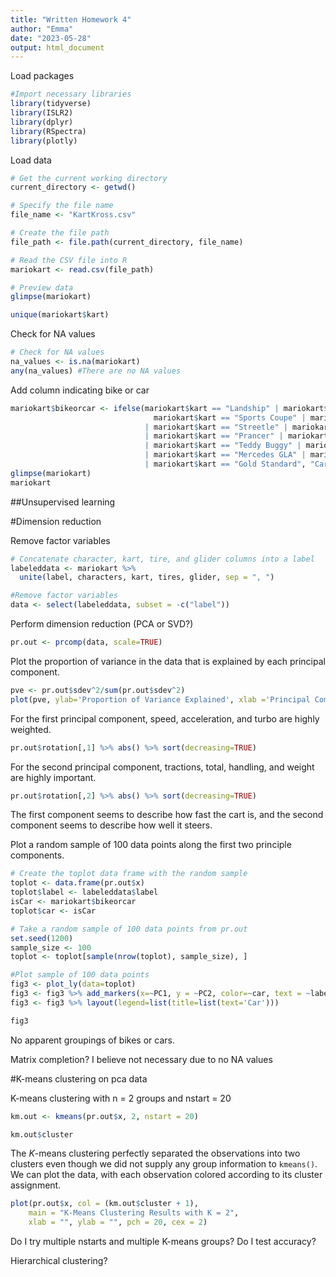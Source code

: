 ---
title: "Written Homework 4"
author: "Emma"
date: "2023-05-28"
output: html_document
---
Load packages
```{r}
#Import necessary libraries
library(tidyverse)
library(ISLR2)
library(dplyr)
library(RSpectra)
library(plotly)
```


Load data
```{r}
# Get the current working directory
current_directory <- getwd()

# Specify the file name
file_name <- "KartKross.csv"

# Create the file path
file_path <- file.path(current_directory, file_name)

# Read the CSV file into R
mariokart <- read.csv(file_path)

# Preview data
glimpse(mariokart)

unique(mariokart$kart)
```
Check for NA values
```{r}
# Check for NA values
na_values <- is.na(mariokart)
any(na_values) #There are no NA values
```
Add column indicating bike or car
```{r}
mariokart$bikeorcar <- ifelse(mariokart$kart == "Landship" | mariokart$kart == "Pipe Frame" | mariokart$kart == "Tanooki Kart" | mariokart$kart == "B Dasher" |
                                mariokart$kart == "Sports Coupe" | mariokart$kart == "Koopa Clown" | mariokart$kart == "Mach 8" | mariokart$kart == "Standard ATV"
                              | mariokart$kart == "Streetle" | mariokart$kart == "Mercedes 300 SL Roadster" | mariokart$kart == "Biddybuggy" | mariokart$kart == "Mercedes Silver Arrow"
                              | mariokart$kart == "Prancer" | mariokart$kart == "Steel Driver" | mariokart$kart == "Cat Cruiser" | mariokart$kart == "Wild Wiggler"
                              | mariokart$kart == "Teddy Buggy" | mariokart$kart == "Standard Kart" | mariokart$kart == "Sneeker" | mariokart$kart == "Badwagon"
                              | mariokart$kart == "Mercedes GLA" | mariokart$kart == "P-Wing" | mariokart$kart == "Circuit Special" | mariokart$kart == "Blue Falcon"
                              | mariokart$kart == "Gold Standard", "Car", "Bike")
glimpse(mariokart)
mariokart
```
##Unsupervised learning <br>

#Dimension reduction <br>

Remove factor variables
```{r}
# Concatenate character, kart, tire, and glider columns into a label
labeleddata <- mariokart %>%
  unite(label, characters, kart, tires, glider, sep = ", ")

#Remove factor variables
data <- select(labeleddata, subset = -c("label"))
```

Perform dimension reduction (PCA or SVD?)
```{r}
pr.out <- prcomp(data, scale=TRUE)
```

Plot the proportion of variance in the data that is explained by each principal component.
```{r}
pve <- pr.out$sdev^2/sum(pr.out$sdev^2)
plot(pve, ylab='Proportion of Variance Explained', xlab ='Principal Component', main='Variance by PC in the KartKross Dataset')
```
For the first principal component, speed, acceleration, and turbo are highly weighted.
```{r}
pr.out$rotation[,1] %>% abs() %>% sort(decreasing=TRUE) 
```
For the second principal component, tractions, total, handling, and weight are highly important. 
```{r}
pr.out$rotation[,2] %>% abs() %>% sort(decreasing=TRUE) 
```
The first component seems to describe how fast the cart is, and the second component seems to describe how well it steers. 

Plot a random sample of 100 data points along the first two principle components. 
```{r}

# Create the toplot data frame with the random sample
toplot <- data.frame(pr.out$x)
toplot$label <- labeleddata$label
isCar <- mariokart$bikeorcar
toplot$car <- isCar

# Take a random sample of 100 data points from pr.out
set.seed(1200)
sample_size <- 100
toplot <- toplot[sample(nrow(toplot), sample_size), ]

#Plot sample of 100 data points
fig3 <- plot_ly(data=toplot)
fig3 <- fig3 %>% add_markers(x=~PC1, y = ~PC2, color=~car, text = ~label, hoverinfo = 'text', type='scatter', mode='markers')
fig3 <- fig3 %>% layout(legend=list(title=list(text='Car')))

fig3
```
No apparent groupings of bikes or cars. <br>

Matrix completion?
I believe not necessary due to no NA values

#K-means clustering on pca data

K-means clustering with n = 2 groups and nstart = 20

```{r chunk29}
km.out <- kmeans(pr.out$x, 2, nstart = 20)
```

```{r chunk30}
km.out$cluster
```

The $K$-means clustering perfectly separated the observations into two clusters even though we did not supply any group information to `kmeans()`. We can plot the data, with each observation colored according to its cluster assignment.

```{r chunk31}
plot(pr.out$x, col = (km.out$cluster + 1),
    main = "K-Means Clustering Results with K = 2",
    xlab = "", ylab = "", pch = 20, cex = 2)
```
Do I try multiple nstarts and multiple K-means groups? Do I test accuracy?

Hierarchical clustering?